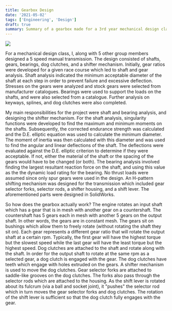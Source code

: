 ```yaml
---
title: Gearbox Design
date: '2021-05-02'
tags: ['Engineering', 'Design']
draft: true
summary: Summary of a gearbox made for a 3rd year mechanical design class.
---
```


<img src="/static/images/gearbox-render.png" />

For a mechanical design class, I, along with 5 other group members designed a 5 speed manual transmission. The design consisted of shafts, gears, bearings,
dog clutches, and a shifter mechanism. Initially, gear ratios were developed for a given race course which led to shaft and gear analysis. Shaft analysis indicated the
minimum acceptable diameter of the shaft at each step in order to prevent failure and excessive deflection. Stresses on the gears were analyzed and stock gears
were selected from manufacturer catalogues. Bearings were used to support the loads on the shafts, and were also selected from a catalogue.
Further analysis on keyways, splines, and dog clutches were also completed.

My main responsibilities for the project were shaft and bearing analysis, and designing the shifter mechanism. For the shaft analysis, singularity functions were
developed to find the maximum and minimum moments on the shafts. Subsequently, the corrected endurance strength was calculated and the D.E. elliptic equation was
used to calculate the minimum diameter. The moment of inertia was then calculated with this diameter and was used to find the angular and linear deflections of the shaft.
The deflections were evaluated against the D.E. elliptic criterion to determine if they were acceptable. If not, either the material of the shaft or the spacing of
the gears would have to be changed (or both). The bearing analysis involved finding the largest resultant reaction force on the shaft, and using this value as the
the dynamic load rating for the bearing. No thrust loads were assumed since only spur gears were used in the design. An H-pattern shifting mechanism was designed for the transmission
which included gear selector forks, selector rods, a shifter housing, and a shift lever. The aforementioned parts were designed in SolidWorks.

So how does the gearbox actually work? The engine rotates an input shaft which has a gear that is in mesh with another gear on a countershaft. The countershaft
has 5 gears each in mesh with another 5 gears on the output shaft. In other words, the gears are in constant mesh. The gears sit on bushings which allow them to freely rotate (without rotating the shaft they sit on).
Each gear represents a different gear ratio that will rotate the output shaft at a certain rpm. Typically, the first gear will have the highest torque but the slowest
speed while the last gear will have the least torque but the highest speed. Dog clutches are attached to the shaft and rotate along with the shaft. In order for
the output shaft to rotate at the same rpm as a selected gear, a dog clutch is engaged with the gear. The dog clutches have teeth which engage with holes extruded
on the gears. A shifter mechanism is used to move the dog clutches. Gear selector forks are attached to saddle-like grooves on the dog clutches. The forks also pass
through the selector rods which are attached to the housing. As the shift lever is rotated about its fulcrum (via a ball and socket joint), it "pushes" the selector
rod which in turn moves the gear selector forks and dog clutches. The rotation of the shift lever is sufficient so that the dog clutch fully engages with the gear.
